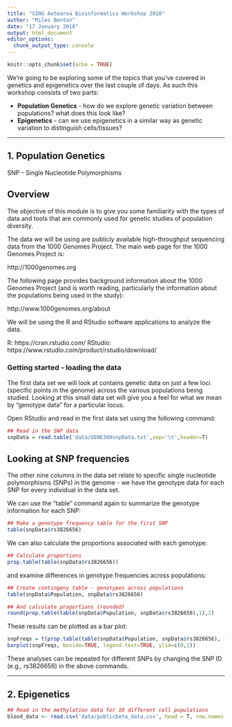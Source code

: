 ```yaml
---
title: "SING Aotearoa Bioinformatics Workshop 2018"
author: "Miles Benton"
date: "17 January 2018"
output: html_document
editor_options: 
  chunk_output_type: console
---
```


```r
knitr::opts_chunk$set(echo = TRUE)
```

We're going to be exploring some of the topics that you've covered in genetics and epigenetics over the last couple of days. As such this workshop consists of two parts:

  - **Population Genetics** - how do we explore genetic variation between populations? what does this look like? 
  - **Epigenetics** - can we use epigenetics in a similar way as genetic variation to distinguish cells/tissues?

-------

## 1. Population Genetics

SNP - Single Nucleotide Polymorphisms

## Overview

The objective of this module is to give you some familiarity with the types of data and tools that are commonly used for genetic studies of population diversity.

The data we will be using are publicly available high-throughput sequencing 
data from the 1000 Genomes Project.  The main web page for the 1000 Genomes Project is:

http://1000genomes.org

The following page provides background information about the 1000 Genomes Project (and is worth reading, particularly the information about the populations being used in the study):

http://www.1000genomes.org/about

We will be using the R and RStudio software applications to analyze the data. 

R: https://cran.rstudio.com/
RStudio: https://www.rstudio.com/product/rstudio/download/

### Getting started - loading the data

The first data set we will look at contains genetic data on just a few loci (specific points in the genome) across the various populations being studied.  Looking at this small data set will give you a feel for what we mean by "genotype data" for a particular locus.

Open RStudio and read in the first data set using the following command:

```r
## Read in the SNP data
snpData = read.table('data/GENE360snpData.txt',sep='\t',header=T)
```

## Looking at SNP frequencies

The other nine columns in the data set relate to specific single nucleotide polymorphisms (SNPs) in the genome - we have the genotype data for each SNP for every individual in the data set.

We can use the "table" command again to summarize the genotype information for each SNP:

```r
## Make a genotype frequency table for the first SNP
table(snpData$rs3826656)
```

We can also calculate the proportions associated with each genotype:

```r
## Calculate proportions
prop.table(table(snpData$rs3826656))
```

and examine differences in genotype frequencies across populations:

```r
## Create contingeny table - genotypes across populations
table(snpData$Population, snpData$rs3826656)

## And calculate proportions (rounded)
round(prop.table(table(snpData$Population, snpData$rs3826656),1),2)
```

These results can be plotted as a bar plot:

```r
snpFreqs = t(prop.table(table(snpData$Population, snpData$rs3826656), 1))
barplot(snpFreqs, beside=TRUE, legend.text=TRUE, ylim=c(0,1))
```

These analyses can be repeated for different SNPs by changing the SNP ID (e.g., rs3826656) in the above commands.


-------

## 2. Epigenetics


```r
## Read in the methylation data for 10 different cell populations
blood_data <- read.csv('data/publicbeta_data.csv', head = T, row.names = 1, as.is = F)
```


